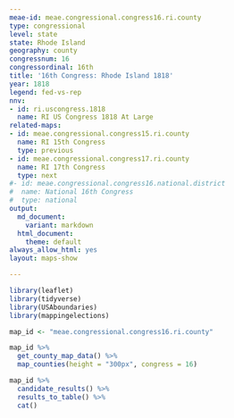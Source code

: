 ```yaml
---
meae-id: meae.congressional.congress16.ri.county
type: congressional
level: state
state: Rhode Island
geography: county
congressnum: 16
congressordinal: 16th
title: '16th Congress: Rhode Island 1818'
year: 1818
legend: fed-vs-rep
nnv:
- id: ri.uscongress.1818
  name: RI US Congress 1818 At Large
related-maps:
- id: meae.congressional.congress15.ri.county
  name: RI 15th Congress
  type: previous
- id: meae.congressional.congress17.ri.county
  name: RI 17th Congress
  type: next
#- id: meae.congressional.congress16.national.district
#  name: National 16th Congress
#  type: national
output:
  md_document:
    variant: markdown
  html_document:
    theme: default
always_allow_html: yes
layout: maps-show

---
```


```r
library(leaflet)
library(tidyverse)
library(USAboundaries)
library(mappingelections)

map_id <- "meae.congressional.congress16.ri.county"
```

<div class="map">

```r
map_id %>%
  get_county_map_data() %>%
  map_counties(height = "300px", congress = 16)
```

</div>

<div class="results-table">

```r
map_id %>%
  candidate_results() %>%
  results_to_table() %>%
  cat()
```

</div>
